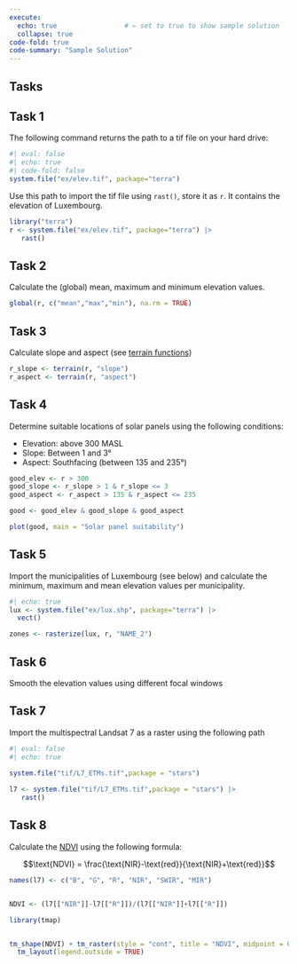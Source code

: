 ```yaml
---
execute:
  echo: true                 # ← set to true to show sample solution
  collapse: true
code-fold: true
code-summary: "Sample Solution"
---
```



## Tasks


## Task 1

The following command returns the path to a tif file on your hard drive:

```r
#| eval: false
#| echo: true
#| code-fold: false
system.file("ex/elev.tif", package="terra")
```
   
Use this path to import the tif file using `rast()`, store it as `r`. It contains the elevation of Luxembourg.

```r
library("terra")
r <- system.file("ex/elev.tif", package="terra") |> 
   rast()
```

## Task 2

Calculate the (global) mean, maximum and minimum elevation values.


```r

global(r, c("mean","max","min"), na.rm = TRUE)
```

## Task 3

Calculate slope and aspect (see [terrain functions](https://rspatial.github.io/terra/reference/terrain.html))

```r
r_slope <- terrain(r, "slope")
r_aspect <- terrain(r, "aspect")

```

## Task 4

Determine suitable locations of solar panels using the following conditions:

   - Elevation: above 300 MASL
   - Slope: Between 1 and 3° 
   - Aspect: Southfacing (between 135 and 235°)


```r
good_elev <- r > 300
good_slope <- r_slope > 1 & r_slope <= 3
good_aspect <- r_aspect > 135 & r_aspect <= 235

good <- good_elev & good_slope & good_aspect

plot(good, main = "Solar panel suitability")

```




## Task 5

Import the municipalities of Luxembourg (see below) and calculate the minimum, maximum and mean elevation values per municipality.

```r
#| echo: true
lux <- system.file("ex/lux.shp", package="terra") |> 
  vect()

zones <- rasterize(lux, r, "NAME_2")
```


## Task 6

Smooth the elevation values using different focal windows

## Task 7

Import the multispectral Landsat 7 as a raster using the following path

```r
#| eval: false
#| echo: true
   
system.file("tif/L7_ETMs.tif",package = "stars")
```

```r
l7 <- system.file("tif/L7_ETMs.tif",package = "stars") |> 
   rast()
```

## Task 8

Calculate the [NDVI](https://en.wikipedia.org/wiki/Normalized_difference_vegetation_index) using the following formula:

$$\text{NDVI} = \frac{\text{NIR}-\text{red}}{\text{NIR}+\text{red}}$$

```r
names(l7) <- c("B", "G", "R", "NIR", "SWIR", "MIR")


NDVI <- (l7[["NIR"]]-l7[["R"]])/(l7[["NIR"]]+l7[["R"]])

library(tmap)


tm_shape(NDVI) + tm_raster(style = "cont", title = "NDVI", midpoint = 0, breaks = c(-1,0,1)) + 
  tm_layout(legend.outside = TRUE)
```





